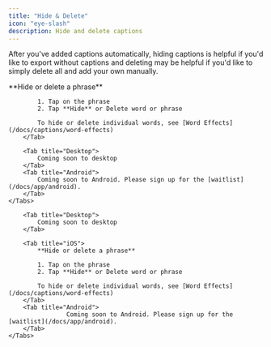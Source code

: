 ```yaml
---
title: "Hide & Delete"
icon: "eye-slash"
description: Hide and delete captions
---
```


After you've added captions automatically, hiding captions is helpful if you'd like to export without captions and deleting may be helpful if you'd like to simply delete all and add your own manually.

<div id="ios-tab">
    <Tabs>
        <Tab title="iOS">
            **Hide or delete a phrase**

            1. Tap on the phrase
            2. Tap **Hide** or Delete word or phrase

            To hide or delete individual words, see [Word Effects](/docs/captions/word-effects)
        </Tab>

        <Tab title="Desktop">
            Coming soon to desktop
        </Tab>
        <Tab title="Android">
            Coming soon to Android. Please sign up for the [waitlist](/docs/app/android).
        </Tab>
    </Tabs>
</div>


<div id="desktop-tab">
    <Tabs>
        
        <Tab title="Desktop">
            Coming soon to desktop
        </Tab>

        <Tab title="iOS">
            **Hide or delete a phrase**

            1. Tap on the phrase
            2. Tap **Hide** or Delete word or phrase

            To hide or delete individual words, see [Word Effects](/docs/captions/word-effects)
        </Tab>
        <Tab title="Android">
                    Coming soon to Android. Please sign up for the [waitlist](/docs/app/android).
        </Tab>
    </Tabs>
</div>


